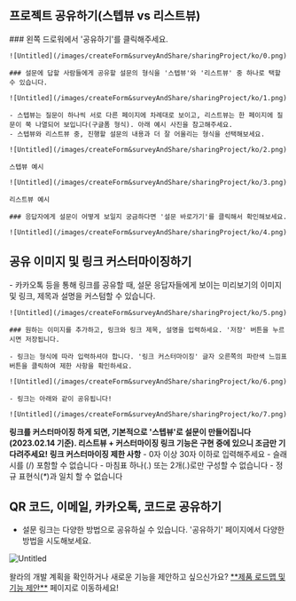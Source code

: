 
## 프로젝트 공유하기(스텝뷰 vs 리스트뷰)

<Steps>
    ### 왼쪽 드로워에서 '공유하기'를 클릭해주세요.

    ![Untitled](/images/createForm&surveyAndShare/sharingProject/ko/0.png)

    ### 설문에 답할 사람들에게 공유할 설문의 형식을 '스텝뷰'와 '리스트뷰' 중 하나로 택할 수 있습니다.

    ![Untitled](/images/createForm&surveyAndShare/sharingProject/ko/1.png)

    - 스텝뷰는 질문이 하나씩 서로 다른 페이지에 차례대로 보이고, 리스트뷰는 한 페이지에 질문이 쭉 나열되어 보입니다(구글폼 형식). 아래 예시 사진을 참고해주세요.
    - 스텝뷰와 리스트뷰 중, 진행할 설문의 내용과 더 잘 어울리는 형식을 선택해보세요.

    ![Untitled](/images/createForm&surveyAndShare/sharingProject/ko/2.png)

    스텝뷰 예시

    ![Untitled](/images/createForm&surveyAndShare/sharingProject/ko/3.png)

    리스트뷰 예시

    ### 응답자에게 설문이 어떻게 보일지 궁금하다면 '설문 바로가기'를 클릭해서 확인해보세요.

    ![Untitled](/images/createForm&surveyAndShare/sharingProject/ko/4.png)
</Steps>


## 공유 이미지 및 링크 커스터마이징하기

<Steps>
    - 카카오톡 등을 통해 링크를 공유할 때, 설문 응답자들에게 보이는 미리보기의 이미지 및 링크, 제목과 설명을 커스텀할 수 있습니다.

    ![Untitled](/images/createForm&surveyAndShare/sharingProject/ko/5.png)

    ### 원하는 이미지를 추가하고, 링크와 링크 제목, 설명을 입력하세요. '저장' 버튼을 누르시면 저장됩니다.

    - 링크는 형식에 따라 입력하셔야 합니다. '링크 커스터마이징' 글자 오른쪽의 파란색 느낌표 버튼을 클릭하여 제한 사항을 확인하세요.

    ![Untitled](/images/createForm&surveyAndShare/sharingProject/ko/6.png)

    - 링크는 아래와 같이 공유됩니다!

    ![Untitled](/images/createForm&surveyAndShare/sharingProject/ko/7.png)

</Steps>

<Callout type='warning' emoji="⚠️">**링크를 커스터마이징 하게 되면, 기본적으로 '스텝뷰'로 설문이 만들어집니다(2023.02.14 기준). 리스트뷰 + 커스터마이징 링크 기능은 구현 중에 있으니 조금만 기다려주세요!**</Callout>
<Callout type='warning' emoji="⚠️">**링크 커스터마이징 제한 사항**</Callout>
    - 0자 이상 30자 이하로 입력해주세요
    - 슬래시를 (/) 포함할 수 없습니다
    - 마침표 하나(.) 또는 2개(.)로만 구성할 수 없습니다
    - 정규 표현식(_*_)과 일치 할 수 없습니다


## QR 코드, 이메일, 카카오톡, 코드로 공유하기

- 설문 링크는 다양한 방법으로 공유하실 수 있습니다. '공유하기' 페이지에서 다양한 방법을 시도해보세요.

![Untitled](/images/createForm&surveyAndShare/sharingProject/ko/8.png)


<Callout type='info' emoji="🔔">
    왈라의 개발 계획을 확인하거나 새로운 기능을 제안하고 싶으신가요? <a href='https://app.walla.my/signin?redirectUrl=/support/featureRequest' target="_blank" rel="noopener noreferrer" style={{textDecoration: 'underline'}}>**제품 로드맵 및 기능 제안**</a> 페이지로 이동하세요!
</Callout>